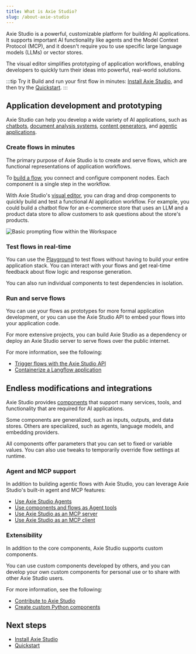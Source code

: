 ```yaml
---
title: What is Axie Studio?
slug: /about-axie-studio
---
```


Axie Studio is a powerful, customizable platform for building AI applications.
It supports important AI functionality like agents and the Model Context Protocol (MCP), and it doesn't require you to use specific large language models (LLMs) or vector stores.

The visual editor simplifies prototyping of application workflows, enabling developers to quickly turn their ideas into powerful, real-world solutions.

:::tip Try it
Build and run your first flow in minutes: [Install Axie Studio](/get-started-installation), and then try the [Quickstart](/get-started-quickstart).
:::

## Application development and prototyping

Axie Studio can help you develop a wide variety of AI applications, such as [chatbots](/memory-chatbot), [document analysis systems](/document-qa), [content generators](/blog-writer), and [agentic applications](/simple-agent).

### Create flows in minutes

The primary purpose of Axie Studio is to create and serve flows, which are functional representations of application workflows.

To [build a flow](/concepts-flows), you connect and configure component nodes. Each component is a single step in the workflow.

With Axie Studio's [visual editor](/concepts-overview), you can drag and drop components to quickly build and test a functional AI application workflow.
For example, you could build a chatbot flow for an e-commerce store that uses an LLM and a product data store to allow customers to ask questions about the store's products.

![Basic prompting flow within the Workspace](/img/workspace-basic-prompting.png)

### Test flows in real-time

You can use the [Playground](/concepts-playground) to test flows without having to build your entire application stack.
You can interact with your flows and get real-time feedback about flow logic and response generation.

You can also run individual components to test dependencies in isolation.

### Run and serve flows

You can use your flows as prototypes for more formal application development, or you can use the Axie Studio API to embed your flows into your application code.

For more extensive projects, you can build Axie Studio as a dependency or deploy an Axie Studio server to serve flows over the public internet.

For more information, see the following:

* [Trigger flows with the Axie Studio API](/concepts-publish)
* [Containerize a Langflow application](/develop-application)

## Endless modifications and integrations

Axie Studio provides [components](/concepts-components) that support many services, tools, and functionality that are required for AI applications.

Some components are generalized, such as inputs, outputs, and data stores.
Others are specialized, such as agents, language models, and embedding providers.

All components offer parameters that you can set to fixed or variable values. You can also use tweaks to temporarily override flow settings at runtime.

### Agent and MCP support

In addition to building agentic flows with Axie Studio, you can leverage Axie Studio's built-in agent and MCP features:

* [Use Axie Studio Agents](/agents)
* [Use components and flows as Agent tools](/agents-tools)
* [Use Axie Studio as an MCP server](/mcp-server)
* [Use Axie Studio as an MCP client](/mcp-client)

### Extensibility

In addition to the core components, Axie Studio supports custom components.

You can use custom components developed by others, and you can develop your own custom components for personal use or to share with other Axie Studio users.

For more information, see the following:

* [Contribute to Axie Studio](/contributing-how-to-contribute)
* [Create custom Python components](/components-custom-components)

## Next steps

* [Install Axie Studio](/get-started-installation)
* [Quickstart](/get-started-quickstart)